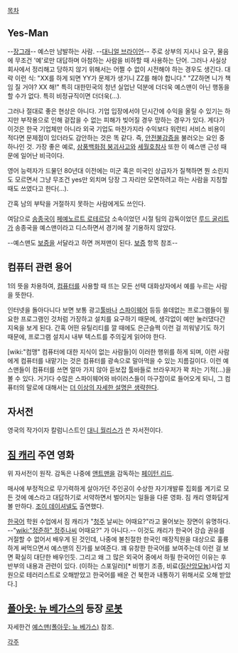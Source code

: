[[목차]]

== Yes-Man ==
--[[장그래]]--
예스만 남발하는 사람. --[[대니얼 브라이언]]-- 주로 상부의 지시나 요구, 물음에 무조건 '예'로만 대답하며 아첨하는 사람을 비하할 때 사용하는 단어. 그러나 사실상 회사에서 정리해고 당하지 않기 위해서는 어쩔 수 없이 시전해야 하는 경우도 생긴다. 대략 이런 식: "XX를 하게 되면 YY가 문제가 생기니 ZZ를 해야 합니다." "ZZ하면 니가 책임 질 거야? XX 해!" 특히 대한민국의 청년 실업난 덕분에 더더욱 예스맨이 아닌 행동을 할 수가 없다. 특히 비정규직이면 더더욱(...).

그러나 절대로 좋은 현상은 아니다. 기업 입장에서야 단시간에 수익을 올릴 수 있기는 하지만 부작용으로 인해 겉잡을 수 없는 피해가 빚어질 경우 망하는 경우가 있다. 게다가 이것은 한국 기업체만 아니라 외국 기업도 마찬가지라 수익보다 워런티 서비스 비용이 적다면 문제점이 있더라도 감안하는 것은 똑 같다. 즉, [[안전불감증]]을 불러오는 요인 중 하나인 것. 가장 좋은 예로, [[삼풍백화점 붕괴사고]]와 [[세월호]]참사 또한 이 예스맨 근성 때문에 일어난 비극이다.

영어 능력자가 드물던 80년대 이전에는 미군 혹은 미국인 상급자가 질책하면 뭔 소린지도 모르면서 그냥 무조건 yes만 외치며 당장 그 자리만 모면하려고 하는 사람을 지칭할때도 쓰였다고 한다(…).

간혹 남의 부탁을 거절하지 못하는 사람에게도 쓰인다.

여담으로 [[송종국]]이 [[페예노르트 로테르담]] 소속이었던 시절 팀의 감독이었던 [[루드 굴리트]]가 송종국을 예스맨이라고 디스하면서 경기에 잘 기용하지 않았다.

--예스맨도 [[보증]]을 서달라고 하면 꺼져맨이 된다. [[보증]] 항목 참조--

== 컴퓨터 관련 용어 ==
1의 뜻을 차용하여, [[컴퓨터]]를 사용할 때 뜨는 모든 선택 대화상자에서 예를 누르는 사람을 뜻한다.

인터넷을 돌아다니다 보면 보통 광고[[툴바]]나 [[스파이웨어]] 등등 쓸데없는 프로그램들이 필요한 프로그램인 것처럼 가장하고 설치를 요구하기 때문에, 생각없이 예만 눌러댔다간 지옥을 보게 된다. 간혹 어떤 유틸리티를 깔 때에도 은근슬쩍 이런 걸 끼워넣기도 하기 때문에, 프로그램 설치시 내부 텍스트를 주의깊게 읽어야 한다.

[wiki:"컴맹" 컴퓨터에 대한 지식이 없는 사람들]이 이러한 행위를 하게 되며, 이런 사람에게 컴퓨터를 내맡기는 것은 컴퓨터를 광속으로 말아먹을 수 있는 지름길이다. 이런 예스맨들이 컴퓨터를 쓰면 얼마 가지 않아 듣보잡 툴바들로 브라우저가 꽉 차는 기적(...)을 볼 수 있다. 거기다 수많은 스파이웨어와 바이러스들이 마구잡이로 들어오게 되니, 그 컴퓨터의 말로에 대해서는 [[더 이상의 자세한 설명은 생략한다]].

== 자서전 ==
영국의 작가이자 칼럼니스트인 [[대니 월리스]]가 쓴 자서전이다.

== [[짐 캐리]] 주연 영화 ==
위 자서전이 원작. 감독은 나중에 [[앤트맨]]을 감독하는 [[페이턴 리드]].

매사에 부정적으로 무기력하게 살아가던 주인공이 수상한 자기개발류 집회를 계기로 모든 것에 예스라고 대답하기로 서약하면서 벌어지는 일들을 다룬 영화. 짐 캐리 영화답게 볼 만하다. [[조이 데이셔넬]]도 출연했다.

{{{#!html
<iframe width="420" height="315" src="http://www.youtube.com/embed/NoUSoopYwVc" frameborder="0" allowfullscreen></iframe>
}}}

[[한국어]] 학원 수업에서 짐 캐리가 "[[청주]] 날씨는 어때요?"라고 물어보는 장면이 유명하다. --"[[wiki:"정준하" 정주나]]씨 어때요?" 가 아니다.-- 이것도 캐리가 한국어 강습 권유를 거절할 수 없어서 배우게 된 것인데, 나중에 불친절한 한국인 매장직원을 대상으로 훌륭하게 써먹으면서 예스맨의 진가를 보여준다. 꽤 유창한 한국어를 보여주는데 이런 걸 보면 확실히 대단한 배우인듯. 그리고 왜 그 많은 외국어 중에서 하필 한국어인 이유는 후반부의 내용과 관련이 있다. (이하는 스포일러)[* 비행기 조종, 비료([[질산암모늄]])사업 지원으로 테러리스트로 오해받았고 한국어를 배운 건 북한과 내통하기 위해서로 오해 받았다.]

== [[폴아웃: 뉴 베가스]]의 등장 [[로봇]] ==
자세한건 [[예스맨(폴아웃: 뉴 베가스)]] 참조.

[[각주]]

